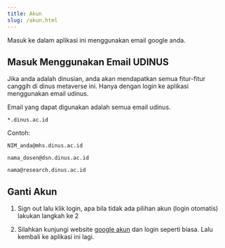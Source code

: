 ```yaml
---
title: Akun
slug: /akun.html
---
```


Masuk ke dalam aplikasi ini menggunakan email google anda.

## Masuk Menggunakan Email UDINUS

Jika anda adalah dinusian, anda akan mendapatkan semua fitur-fitur canggih di dinus metaverse ini. Hanya dengan login ke aplikasi menggunakan email udinus.

Email yang dapat digunakan adalah semua email udinus.

`*.dinus.ac.id`

Contoh:

`NIM_anda@mhs.dinus.ac.id`

`nama_dosen@dsn.dinus.ac.id`

`nama@research.dinus.ac.id`

## Ganti Akun

1. Sign out lalu klik login, apa bila tidak ada pilihan akun (login otomatis) lakukan langkah ke 2

2. Silahkan kunjungi website
[google akun](https://accounts.google.com/) dan login seperti biasa. Lalu kembali ke aplikasi ini lagi.
